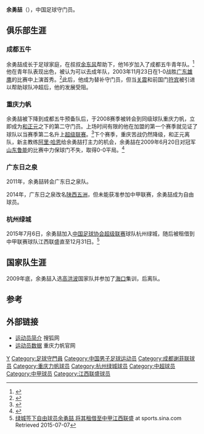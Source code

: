 {{noteTA
|T=zh-hans:余勇喆;zh-hant:余勇喆;
|1=zh-hans:余勇喆;zh-hant:余勇喆;
}}
{{Infobox football biography
| name     = 余勇喆
| image = 
| birth_date = {{birth date and age|mf=yes|1985|2|24}}
| birth_place = [[中国|中国]][[重庆|重庆]]
| height = {{height|m=1.85}}
| position = [[守门员|守门员]]
| currentclub =
| clubnumber = 
| youthyears1 =   
| youthclubs1 =  
| clubs1 =   [[成都天诚足球俱乐部|成都五牛]] 
| clubs2 =  [[重庆力帆|重庆力帆]] 
| clubs3 =  [[广东日之泉足球俱乐部|广东日之泉足球俱乐部]]
| clubs4 =  [[杭州绿城|杭州绿城]]
| clubs5 = → [[江西联盛|江西联盛]] (租借)
| years1 =   2003–2007
| years2 =  2008–2010 
| years3 =  2011–2014
| years4 =  2015
| years5 =  2015
| caps1 = 3    
| goals1 = 0
| caps2 = 32    
| goals2 = 0
| caps3 = 57   
| goals3 = 0
| caps4 = 0   
| goals4 = 0
| caps5 = 0   
| goals5 = 0
| nationalyears1 =   
| nationalteam1 =   
| nationalcaps1 =     
| nationalgoals1 = 
| pcupdate = 2015年11月1日
| ntupdate = 
}}

'''余勇喆'''（{{bd|1985年|2月24日|catIdx=Y}}），中国足球守门员。

== 俱乐部生涯 ==

=== 成都五牛 ===
余勇喆成长于足球家庭，在叔叔[[余东风|余东风]]帮助下，他16岁加入了成都五牛青年队。<ref>{{cite web|url=http://sports.163.com/09/0621/00/5C9TCFNE00051C89.html|title=力帆新人余勇喆一战成名 自曝系川足名宿侄子|publisher=sports.163.com|date=2009-06-21|access-date=2012-09-21|archive-date=2019-09-15|archive-url=https://web.archive.org/web/20190915092507/http://sports.163.com/09/0621/00/5C9TCFNE00051C89.html|dead-url=no}}</ref>他在青年队表现出色，被认为可以去成年队，2003年11月23日在1-0战胜[[广东雄鹰|广东雄鹰]]的比赛中上演首秀。<ref>{{cite web|url=http://sodasoccer.com/search/player/A4242620474A4A4A.html|title=余勇喆|publisher=sodasoccer.com|date=|access-date=2012-09-21|dead-url=yes|archiveurl=https://web.archive.org/web/20120307004626/http://sodasoccer.com/search/player/A4242620474A4A4A.html|archivedate=2012-03-07}}</ref>此后，他成为替补守门员，但当[[关震|关震]]和前国门[[符宾|符宾]]被引进以帮助球队冲超后，他的发展受阻。

=== 重庆力帆 ===
余勇喆被下降到成都五牛预备队后，于2008赛季被转会到同级球队重庆力帆，立即成为[[和正元|和正元]]之下的第二守门员。上场时间有限的他在加盟的第一个赛季就见证了球队以当赛季第二名升上[[中国足球协会超级联赛|超级联赛]]。<ref>{{cite web |url=http://www.rsssf.com/tablesc/china08.html |title=China 2008 |publisher=Rsssf.com |date=3 Apr 2009 |access-date=2012-09-21 |deadurl=yes |archive-url=https://web.archive.org/web/20100721030528/http://www.rsssf.com/tablesc/china08.html |archive-date=2010-07-21 }}</ref>下个赛季，重庆苦战仍然降级，和正元离队，新主教练[[阿里·哈恩|阿里·哈恩]]给余勇喆打主力的机会，余勇喆在2009年6月20日对冠军[[山东鲁能|山东鲁能]]的比赛中力保球门不失，取得0-0平局。<ref>{{cite web|url=http://sports.sohu.com/20090620/n264651182.shtml|title=吕征失破门良机 山东0-0重庆无缘登顶 组图　评|publisher=sports.sohu.com|date=2009-06-20|access-date=2012-09-21|archive-date=2019-09-14|archive-url=https://web.archive.org/web/20190914022728/http://sports.sohu.com/20090620/n264651182.shtml|dead-url=no}}</ref>

=== 广东日之泉 ===
2011年，余勇喆转会广东日之泉队。

2014年，广东日之泉改名[[陕西五洲|陕西五洲]]，但未能获准参加中甲联赛，余勇喆成为自由球员。

=== 杭州绿城 ===
2015年7月6日，余勇喆加入[[中国足球协会超级联赛|中国足球协会超级联赛]]球队杭州绿城，随后被租借到中甲联赛球队江西联盛直至12月31日。<ref>[http://sports.sina.com.cn/china/j/2015-07-06/doc-ifxesssr5463019.shtml 绿城签下自由球员余勇喆 将其租借至中甲江西联盛] {{Wayback|url=http://sports.sina.com.cn/china/j/2015-07-06/doc-ifxesssr5463019.shtml |date=20190914124528 }} at sports.sina.com Retrieved 2015-07-07</ref>

== 国家队生涯 ==
2009年底，余勇喆入选[[高洪波_(球员)|高洪波]]国家队并参加了[[海口|海口]]集训，后离队。

== 参考 ==
{{Reflist}}

== 外部链接 ==
*[http://csldata.sports.sohu.com/player.php?regnum=MA00077 运动员简介]{{Wayback|url=http://csldata.sports.sohu.com/player.php?regnum=MA00077 |date=20120817212232 }} 搜狐网
*[https://web.archive.org/web/20101206005556/http://www.lifanfc.com/showxiaojiang.asp?id=71 运动员数据] 重庆力帆官网

{{DEFAULTSORT:Y}}
[[Category:余姓|Y]]
[[Category:足球守門員|Category:足球守門員]]
[[Category:中国男子足球运动员|Category:中国男子足球运动员]]
[[Category:成都谢菲联球员|Category:成都谢菲联球员]]
[[Category:重庆力帆球员|Category:重庆力帆球员]]
[[Category:杭州绿城球员|Category:杭州绿城球员]]
[[Category:中超球员|Category:中超球员]]
[[Category:中甲球员|Category:中甲球员]]
[[Category:江西联盛球员|Category:江西联盛球员]]
